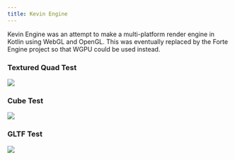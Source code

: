```yaml
---
title: Kevin Engine
---
```


Kevin Engine was an attempt to make a multi-platform render engine in Kotlin using WebGL and OpenGL.  This was eventually replaced by the Forte Engine project so that WGPU could be used instead.

### Textured Quad Test
<img src = "/ke-2.png"/>

### Cube Test
<img src = "/ke-1.png"/>

### GLTF Test
<img src = "/ke-3.png"/>

<LinkCard title="GitHub" href="https://github.com/DaylightNebula/KevinEngine.git" />